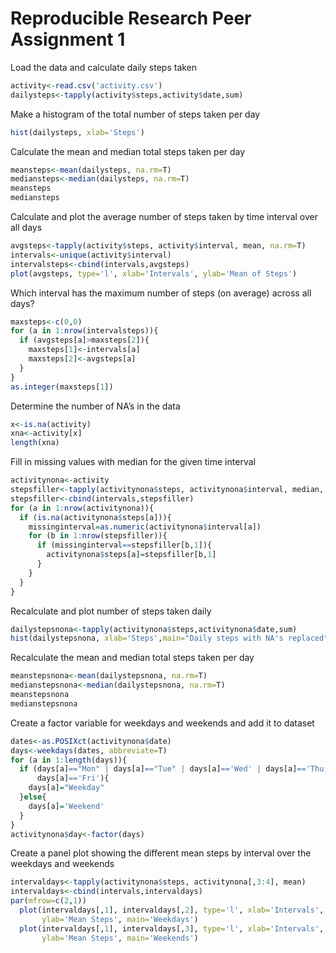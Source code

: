 Reproducible Research Peer Assignment 1
=========================================

Load the data and calculate daily steps taken
```r
activity<-read.csv('activity.csv')
dailysteps<-tapply(activity$steps,activity$date,sum)
```

Make a histogram of the total number of steps taken per day
```r
hist(dailysteps, xlab='Steps')
```

Calculate the mean and median total steps taken per day

```r
meansteps<-mean(dailysteps, na.rm=T)
mediansteps<-median(dailysteps, na.rm=T)
meansteps
mediansteps
```

Calculate and plot the average number of steps taken by time interval over all days
```r
avgsteps<-tapply(activity$steps, activity$interval, mean, na.rm=T)
intervals<-unique(activity$interval)
intervalsteps<-cbind(intervals,avgsteps)
plot(avgsteps, type='l', xlab='Intervals', ylab='Mean of Steps')
```

Which interval has the maximum number of steps (on average) across all days?
```r
maxsteps<-c(0,0)
for (a in 1:nrow(intervalsteps)){
  if (avgsteps[a]>maxsteps[2]){
    maxsteps[1]<-intervals[a]
    maxsteps[2]<-avgsteps[a]
  }  
}
as.integer(maxsteps[1])
```

Determine the number of NA's in the data
```r
x<-is.na(activity)
xna<-activity[x]
length(xna)
```

Fill in missing values with median for the given time interval
```r
activitynona<-activity
stepsfiller<-tapply(activitynona$steps, activitynona$interval, median, na.rm=T)
stepsfiller<-cbind(intervals,stepsfiller)
for (a in 1:nrow(activitynona)){
  if (is.na(activitynona$steps[a])){
    missinginterval=as.numeric(activitynona$interval[a])
    for (b in 1:nrow(stepsfiller)){
      if (missinginterval==stepsfiller[b,1]){
        activitynona$steps[a]=stepsfiller[b,1]
      }
    }
  }
}
```

Recalculate and plot number of steps taken daily
```r
dailystepsnona<-tapply(activitynona$steps,activitynona$date,sum)
hist(dailystepsnona, xlab='Steps',main="Daily steps with NA's replaced")
```

Recalculate the mean and median total steps taken per day

```r
meanstepsnona<-mean(dailystepsnona, na.rm=T)
medianstepsnona<-median(dailystepsnona, na.rm=T)
meanstepsnona
medianstepsnona
```

Create a factor variable for weekdays and weekends and add it to dataset
```r
dates<-as.POSIXct(activitynona$date)
days<-weekdays(dates, abbreviate=T)
for (a in 1:length(days)){
  if (days[a]=="Mon" | days[a]=="Tue" | days[a]=='Wed' | days[a]=='Thu' |
      days[a]=='Fri'){
    days[a]="Weekday"
  }else{
    days[a]='Weekend'
  }
}
activitynona$day<-factor(days)
```

Create a panel plot showing the different mean steps by interval over the weekdays and weekends
```r
intervaldays<-tapply(activitynona$steps, activitynona[,3:4], mean)
intervaldays<-cbind(intervals,intervaldays)
par(mfrow=c(2,1))
  plot(intervaldays[,1], intervaldays[,2], type='l', xlab='Intervals',
       ylab='Mean Steps', main='Weekdays')
  plot(intervaldays[,1], intervaldays[,3], type='l', xlab='Intervals',
       ylab='Mean Steps', main='Weekends')
```